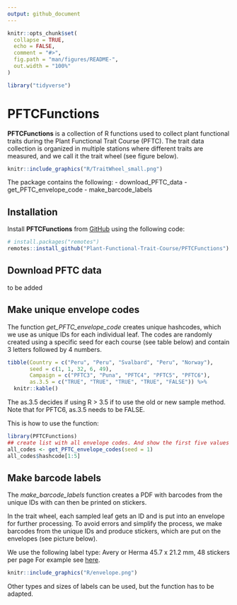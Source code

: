 ```yaml
---
output: github_document
---
```


```r
knitr::opts_chunk$set(
  collapse = TRUE,
  echo = FALSE,
  comment = "#>",
  fig.path = "man/figures/README-",
  out.width = "100%"
)

library("tidyverse")

```


# PFTCFunctions

**PFTCFunctions** is a collection of R functions used to collect plant functional traits during the Plant Functional Trait Course (PFTC).
The trait data collection is organized in multiple stations where different traits are measured, and we call it the trait wheel (see figure below).

```r

knitr::include_graphics("R/TraitWheel_small.png")

```


The package contains the following:
- download_PFTC_data
- get_PFTC_envelope_code
- make_barcode_labels


## Installation

Install **PFTCFunctions** from [GitHub](https://github.com/) using the following code:

```r

# install.packages("remotes")
remotes::install_github("Plant-Functional-Trait-Course/PFTCFunctions")

```



## Download PFTC data

to be added



## Make unique envelope codes

The function *get_PFTC_envelope_code* creates unique hashcodes, which we use as unique IDs for each individual leaf.
The codes are randomly created using a specific seed for each course (see table below) and contain 3 letters followed by 4 numbers.

```r

tibble(Country = c("Peru", "Peru", "Svalbard", "Peru", "Norway"),
       seed = c(1, 1, 32, 6, 49),
       Campaign = c("PFTC3", "Puna", "PFTC4", "PFTC5", "PFTC6"),
       as.3.5 = c("TRUE", "TRUE", "TRUE", "TRUE", "FALSE")) %>% 
  knitr::kable()
```

The as.3.5 decides if using R > 3.5 if to use the old or new sample method. Note that for PFTC6, as.3.5 needs to be FALSE.

This is how to use the function:

```r

library(PFTCFunctions)
## create list with all envelope codes. And show the first five values
all_codes <- get_PFTC_envelope_codes(seed = 1)
all_codes$hashcode[1:5]

```


## Make barcode labels

The *make_barcode_labels* function creates a PDF with barcodes from the unique IDs with can then be printed on stickers.

In the trait wheel, each sampled leaf gets an ID and is put into an envelope for further processing.
To avoid errors and simplify the process, we make barcodes from the unique IDs and produce stickers, which are put on the envelopes (see picture below).

We use the following label type:  Avery or Herma 45.7 x 21.2 mm, 48 stickers per page
For example see [here](https://www.lyreco.com/webshop/NONO/etiketter-avery-45-7-x-21-2-mm-hvit-eske-c3a0-960-stk-product-000000000002760191.html).

```r

knitr::include_graphics("R/envelope.png")

```

Other types and sizes of labels can be used, but the function has to be adapted.
